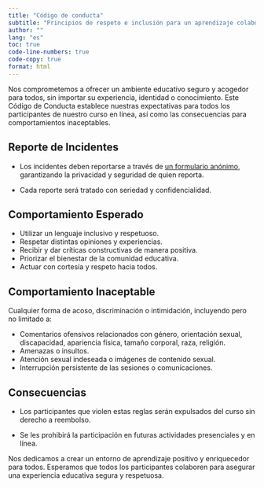 ```yaml
---
title: "Código de conducta"
subtitle: "Principios de respeto e inclusión para un aprendizaje colaborativo"
author: ""
lang: "es"
toc: true
code-line-numbers: true
code-copy: true
format: html
---
```


Nos comprometemos a ofrecer un ambiente educativo seguro y acogedor para todos, sin importar su experiencia, identidad o conocimiento. Este Código de Conducta establece nuestras expectativas para todos los participantes de nuestro curso en línea, así como las consecuencias para comportamientos inaceptables.

## Reporte de Incidentes

+ Los incidentes deben reportarse a través de [un formulario anónimo](url.com), garantizando la privacidad y seguridad de quien reporta.

+ Cada reporte será tratado con seriedad y confidencialidad.

## Comportamiento Esperado

+ Utilizar un lenguaje inclusivo y respetuoso.
+ Respetar distintas opiniones y experiencias.
+ Recibir y dar críticas constructivas de manera positiva.
+ Priorizar el bienestar de la comunidad educativa.
+ Actuar con cortesía y respeto hacia todos.

## Comportamiento Inaceptable
Cualquier forma de acoso, discriminación o intimidación, incluyendo pero no limitado a:

+ Comentarios ofensivos relacionados con género, orientación sexual, discapacidad, apariencia física, tamaño corporal, raza, religión.
+ Amenazas o insultos.
+ Atención sexual indeseada o imágenes de contenido sexual.
+ Interrupción persistente de las sesiones o comunicaciones.

## Consecuencias

+ Los participantes que violen estas reglas serán expulsados del curso sin derecho a reembolso.

+ Se les prohibirá la participación en futuras actividades presenciales y en línea.


Nos dedicamos a crear un entorno de aprendizaje positivo y enriquecedor para todos. Esperamos que todos los participantes colaboren para asegurar una experiencia educativa segura y respetuosa.


